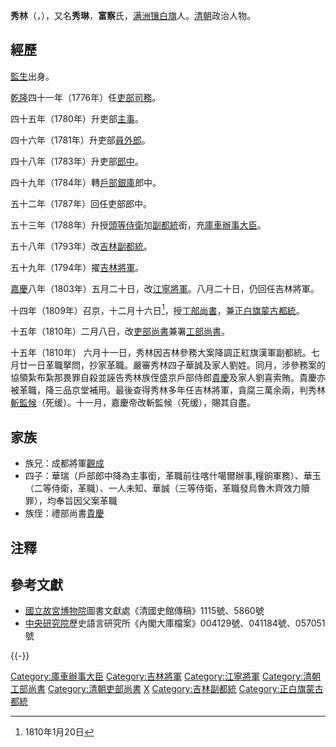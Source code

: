 {{Manchu name|[[富察氏|富察]]}}
{{about|一位清朝政治人物|台灣花蓮縣的鄉|秀林鄉|河北省石家莊市的鎮|秀林鎮}}
'''秀林'''（{{lang-mnc|ᠰᡳᡠᠯᡳᠨ|v=siolin}}，{{bd|？年||1810年|catIdx=F富察}}），又名'''秀琳'''，'''富察'''氏，[[满洲镶白旗|满洲镶白旗]]人。[[清朝|清朝]]政治人物。

==經歷==
[[監生|監生]]出身。  

[[乾隆|乾隆]]四十一年（1776年）任[[吏部|吏部]][[司務|司務]]。

四十五年（1780年）升吏部[[主事|主事]]。

四十六年（1781年）升吏部[[員外郎|員外郎]]。

四十八年（1783年）升吏部[[郎中_(官位)|郎中]]。

四十九年（1784年）轉[[户部_(官署)|戶部]][[三庫|銀庫]]郎中。

五十二年（1787年）回任吏部郎中。

五十三年（1788年）升授[[頭等侍衛|頭等侍衛]]加[[副都統|副都統]]銜，充[[庫車辦事大臣|庫車辦事大臣]]。

五十八年（1793年）改[[吉林|吉林]][[副都統|副都統]]。

五十九年（1794年）擢[[吉林將軍|吉林將軍]]。

[[嘉慶|嘉慶]]八年（1803年）五月二十日，改[[江寧將軍|江寧將軍]]。八月二十日，仍回任吉林將軍。

十四年（1809年）召京，十二月十六日<ref>1810年1月20日</ref>，授[[工部尚書|工部尚書]]，兼[[正白旗蒙古|正白旗蒙古]][[都統|都統]]。

十五年（1810年）二月八日，改[[吏部尚書|吏部尚書]]兼署[[工部尚書|工部尚書]]。

十五年（1810年） 六月十一日，秀林因吉林參務大案降調正紅旗漢軍副都統。七月廿一日革職拏問，抄家革職。嚴審秀林四子華誠及家人劉姓。同月，涉參務案的協領紮布紮那畏罪自殺並誣告秀林族侄盛京戶部侍郎[[貴慶|貴慶]]及家人劉喜索賄。貴慶亦被革職，降三品京堂補用。最後查得秀林多年任吉林將軍，貪腐三萬余兩，判秀林[[秋審制度|斬監候]]（死缓）。十一月，嘉慶帝改斬監候（死缓），賜其自盡。

==家族==
* 族兄：成都將軍[[观成|觀成]]
* 四子：華瑞（戶部郎中降為主事銜，革職前往喀什噶爾辦事,糧餉軍務）、華玉（二等侍衛，革職）、一人未知、華誠（三等侍衛，革職發烏魯木齊效力贖罪），均奉旨因父案革職
* 族侄：禮部尚書[[貴慶|貴慶]]

==注釋==
<div class="references-small">
<references></references>
</div>
==參考文獻==
*[[國立故宮博物院|國立故宮博物院]]圖書文獻處《清國史館傳稿》1115號、5860號 
*[[中央研究院|中央研究院]]歷史語言研究所《內閣大庫檔案》004129號、041184號、057051號

{{-}}
{{start box}}
{{s-off}}
{{succession box|[[寶林|寶琳]]|[[富俊|富俊]]|[[吉林將軍|吉林將軍]]|<small>乾隆五十九年八月丁酉－嘉慶八年五月癸丑</small><br>1794年10月6日－1803年7月8日在任}}
{{succession box|[[富昌|富昌]]|[[崇尚|崇尚]]|[[江寧將軍|江寧將軍]]|<small>嘉慶八年五月癸丑－嘉慶八年八月壬午</small><br>1803年7月8日－1803年10月5日在任}}
{{succession box|[[富俊|富俊]]|[[賽沖阿|賽沖阿]]|[[吉林將軍|吉林將軍]]|<small>嘉慶八年八月壬午－嘉慶十四年十二月辛丑</small><br>1803年10月5日－1810年1月20日在任}}
{{succession box|[[蘇楞額|蘇楞額]]|[[託津|託津]]|滿[[工部尚書|工部尚書]]|<small>嘉慶十四年十二月辛丑－嘉慶十五年二月壬辰</small><br>1810年1月20日－1810年3月12日在任}}
{{succession box|[[瑚圖禮|瑚圖禮]]|[[瑚圖禮|瑚圖禮]]|滿[[吏部尚書|吏部尚書]]|<small>嘉慶十五年二月壬辰－嘉慶十五年六月癸亥</small><br>1810年3月12日－1810年7月12日在任}}
{{end box}}

{{DEFAULTSORT:F富察}}
[[Category:庫車辦事大臣|Category:庫車辦事大臣]]
[[Category:吉林將軍|Category:吉林將軍]]
[[Category:江寧將軍|Category:江寧將軍]]
[[Category:清朝工部尚書|Category:清朝工部尚書]]
[[Category:清朝吏部尚書|Category:清朝吏部尚書]]
[[Category:富察氏|X]]
[[Category:吉林副都統|Category:吉林副都統]]
[[Category:正白旗蒙古都統|Category:正白旗蒙古都統]]